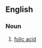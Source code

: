 ==English==

===Noun===
{{en-noun|head=[[pteroyl]] [[glutamic acid]]|-}}

# {{lb|en|organic compound}} [[folic acid]]